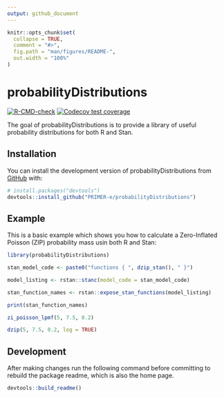 ```yaml
---
output: github_document
---
```


<!-- README.md is generated from README.Rmd. Please edit that file -->

```r
knitr::opts_chunk$set(
  collapse = TRUE,
  comment = "#>",
  fig.path = "man/figures/README-",
  out.width = "100%"
)
```

# probabilityDistributions

<!-- badges: start -->
[![R-CMD-check](https://github.com/PRIMER-e/probabilityDistributions/workflows/R-CMD-check/badge.svg)](https://github.com/PRIMER-e/probabilityDistributions/actions)
[![Codecov test coverage](https://codecov.io/gh/PRIMER-e/probabilityDistributions/branch/main/graph/badge.svg)](https://app.codecov.io/gh/PRIMER-e/probabilityDistributions?branch=main)
<!-- badges: end -->

The goal of probabilityDistributions is to provide a library of useful
probability distributions for both R and Stan.

## Installation

You can install the development version of probabilityDistributions from [GitHub](https://github.com/) with:

``` r
# install.packages("devtools")
devtools::install_github("PRIMER-e/probabilityDistributions")
```

## Example

This is a basic example which shows you how to calculate a Zero-Inflated
Poisson (ZIP) probability mass usin both R and Stan:

```r
library(probabilityDistributions)

stan_model_code <- paste0("functions { ", dzip_stan(), " }")

model_listing <- rstan::stanc(model_code = stan_model_code)

stan_function_names <- rstan::expose_stan_functions(model_listing)

print(stan_function_names)

zi_poisson_lpmf(5, 7.5, 0.2)

dzip(5, 7.5, 0.2, log = TRUE)
```

## Development

After making changes run the following command before committing to rebuild
the package readme, which is also the home page.

```r
devtools::build_readme()
```
